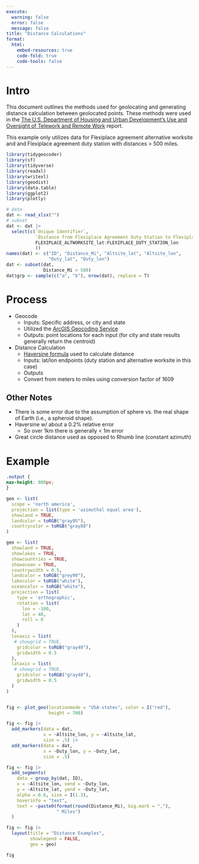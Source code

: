 ```yaml
---
execute: 
  warning: false
  error: false
  message: false
title: "Distance Calculations"
format: 
  html:
    embed-resources: true
    code-fold: true
    code-tools: false
---
```


# Intro
This document outlines the methods used for geolocating and generating distance calculation between geolocated points. These methods were used in the [The U.S. Department of Housing and Urban Development’s Use and Oversight of Telework and Remote Work](https://www.hudoig.gov/sites/default/files/2024-10/2024-oe-0004_final.pdf) report. 

This example only utilizes data for Flexiplace agreement alternative worksite and and Flexiplace agreement duty station with distances > 500 miles.  

``` r

library(tidygeocoder) 
library(sf)
library(tidyverse)
library(readxl)
library(writexl)
library(geodist)
library(data.table)
library(ggplot2)
library(plotly)

# data 
dat <- read_xlsx("")
# subset 
dat <- dat |> 
  select(c(`Unique Identifier`, 
           `Distance from Flexiplace Agreement Duty Station to Flexiplace Agreement Alternative Worksite`, 
           FLEXIPLACE_ALTWORKSITE_lat:FLEXIPLACE_DUTY_STATION_lon 
           )) 
names(dat) <- c("ID", "Distance_Mi", "Altsite_lat", "Altsite_lon", 
                "Duty_lat", "Duty_lon")
dat <- subset(dat, 
              Distance_Mi > 500)
dat$grp <- sample(c("a", "b"), nrow(dat), replace = T)
```



# Process 
- Geocode 
  - Inputs: Specific address, or city and state
  - Utilized the [ArcGIS Geocoding Service](https://developers.arcgis.com/rest/geocode/api-reference/overview-world-geocoding-service.htm)
  - Outputs: point locations for each input (for city and state results generally return the centroid)
- Distance Calculation 
  - [Haversine formula](https://en.wikipedia.org/wiki/Haversine_formula) used to calculate distance
  - Inputs: lat/lon endpoints (duty station and alternative worksite in this case)
  - Outputs
  - Convert from meters to miles using conversion factor of 1609

## Other Notes
- There is some error due to the assumption of sphere vs. the real shape of Earth (i.e., a spheroid shape). 
- Haversine w/ about a 0.2% relative error
  - So over 1km there is generally < 1m error
- Great circle distance used as opposed to Rhumb line (constant azimuth)  



# Example 
```css
.output {
max-height: 800px;
}
```

``` r

geo <- list(
  scope = 'north america',
  projection = list(type = 'azimuthal equal area'),
  showland = TRUE,
  landcolor = toRGB("gray95"),
  countrycolor = toRGB("gray80")
)

geo <- list(
  showland = TRUE,
  showlakes = TRUE,
  showcountries = TRUE,
  showocean = TRUE,
  countrywidth = 0.5,
  landcolor = toRGB("grey90"),
  lakecolor = toRGB("white"),
  oceancolor = toRGB("white"),
  projection = list(
    type = 'orthographic',
    rotation = list(
      lon = -100,
      lat = 40,
      roll = 0
    )
  ),
  lonaxis = list(
   # showgrid = TRUE,
    gridcolor = toRGB("gray40"),
    gridwidth = 0.5
  ),
  lataxis = list(
   # showgrid = TRUE,
    gridcolor = toRGB("gray40"),
    gridwidth = 0.5
  )
)


fig <- plot_geo(locationmode = "USA-states", color = I("red"),
                height = 700)

fig <- fig |> 
  add_markers(data = dat, 
              x = ~Altsite_lon, y = ~Altsite_lat, 
              size = .5) |> 
  add_markers(data = dat, 
              x = ~Duty_lon, y = ~Duty_lat, 
              size = .5)

fig <- fig |> 
  add_segments(
    data = group_by(dat, ID), 
    x = ~Altsite_lon, xend = ~Duty_lon,
    y = ~Altsite_lat, yend = ~Duty_lat,
    alpha = 0.6, size = I(1.3), 
    hoverinfo = "text", 
    text = ~paste0(format(round(Distance_Mi), big.mark = ","), 
                   " Miles")
  ) 

fig <- fig |> 
  layout(title = "Distance Examples", 
         showlegend = FALSE, 
         geo = geo)

fig

```
